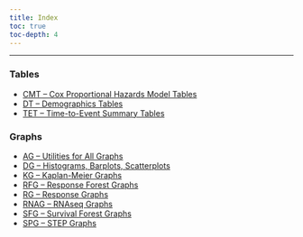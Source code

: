 ```yaml
---
title: Index
toc: true
toc-depth: 4
---
```


------------------------------------------------------------------------

### Tables

-   [CMT -- Cox Proportional Hazards Model Tables](./tables/cmt01.qmd)
-   [DT -- Demographics Tables](./tables/DT1/dt01.qmd)
-   [TET -- Time-to-Event Summary Tables](./tables/TET1/tet01.qmd)

### Graphs

-   [AG -- Utilities for All Graphs](./graphs/ag01.qmd)
-   [DG -- Histograms, Barplots, Scatterplots](./graphs/dg01.qmd)
-   [KG -- Kaplan-Meier Graphs](./graphs/kg01.qmd)
-   [RFG -- Response Forest Graphs](./graphs/rfg01.qmd)
-   [RG -- Response Graphs](./graphs/rg01.qmd)
-   [RNAG -- RNAseq Graphs](./graphs/rnag01.qmd)
-   [SFG -- Survival Forest Graphs](./graphs/sfg01.qmd)
-   [SPG -- STEP Graphs](./graphs/spg01.qmd)
